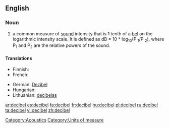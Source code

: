 {{wikipedia}}
==English==

===Noun===
{{en-noun}}

# a common measure of [[sound]] intensity that is 1 tenth of a [[bel]] on the logarithmic intensity scale.  It is defined as dB = 10 * log<sub>10</sub>(P <sub>1</sub>/P <sub>2</sub>), where P<sub>1</sub> and P<sub>2</sub> are the relative powers of the sound.

====Translations====
{{trans-top|a common measure of sound intensity}}
* Finnish: {{t+|fi|desibeli}}
* French: {{t+|fr|décibel|m}}
{{trans-mid}}
* German: [[Dezibel]] {{n}}
* Hungarian: {{t+|hu|decibel}}
* Lithuanian: [[decibelas]] {{m}}
{{trans-bottom}}

[[Category:Acoustics]]
[[Category:Units of measure]]

[[ar:decibel]]
[[es:decibel]]
[[fa:decibel]]
[[fr:decibel]]
[[hu:decibel]]
[[pl:decibel]]
[[ru:decibel]]
[[ta:decibel]]
[[vi:decibel]]
[[zh:decibel]]